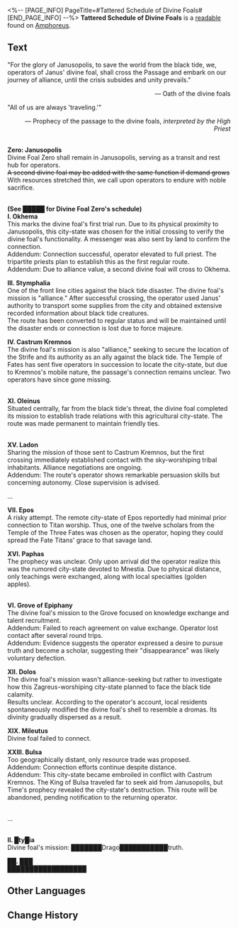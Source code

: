 <%-- [PAGE_INFO]
PageTitle=#Tattered Schedule of Divine Foals#
[END_PAGE_INFO] --%>
{{Readable Infobox
|id           = 497
|partIds      = 190810
|title        = 
|image        = Item Tattered Schedule of Divine Foals.png
|world        = Amphoreus
|parts        = 1
|author       = <!--to be added-->
|description  = A registry documenting the destinations and missions of each of Janus' Steeds, now worn and tattered from frequent consultation.
|part1        = Tattered Schedule of Divine Foals
|source1      = {{cx|Source missing}}
|characters   = 
|factions     = 
}}
'''Tattered Schedule of Divine Foals''' is a [[readable]] found on [[Amphoreus]].
<!--
==Location==
{{Map Embed|<map name>|<marker id>}}
-->
==Text==
"For the glory of Janusopolis, to save the world from the black tide, we, operators of Janus' divine foal, shall cross the Passage and embark on our journey of alliance, until the crisis subsides and unity prevails."<br /><div align="right">&mdash; Oath of the divine foals</div>

"All of us are always 'traveling.'"<br /><div align="right">&mdash; Prophecy of the passage to the divine foals, ''interpreted by the High Priest''</div>

'''{{Size|28|Hub}}'''<br />'''Zero: Janusopolis'''<br />Divine Foal Zero shall remain in Janusopolis, serving as a transit and rest hub for operators.<br /><s>A second divine foal may be added with the same function if demand grows</s><br />With resources stretched thin, we call upon operators to endure with noble sacrifice.

'''{{Size|28|Regular Routes}}'''<br />'''(See █████ for Divine Foal Zero's schedule)'''<br />'''I. Okhema'''<br />This marks the divine foal's first trial run. Due to its physical proximity to Janusopolis, this city-state was chosen for the initial crossing to verify the divine foal's functionality. A messenger was also sent by land to confirm the connection.<br />Addendum: Connection successful, operator elevated to full priest. The tripartite priests plan to establish this as the first regular route.<br />Addendum: Due to alliance value, a second divine foal will cross to Okhema.

'''III. Stymphalia'''<br />One of the front line cities against the black tide disaster. The divine foal's mission is "alliance." After successful crossing, the operator used Janus' authority to transport some supplies from the city and obtained extensive recorded information about black tide creatures.<br />The route has been converted to regular status and will be maintained until the disaster ends or connection is lost due to force majeure.

'''IV. Castrum Kremnos'''<br />The divine foal's mission is also "alliance," seeking to secure the location of the Strife and its authority as an ally against the black tide. The Temple of Fates has sent five operators in succession to locate the city-state, but due to Kremnos's mobile nature, the passage's connection remains unclear. Two operators have since gone missing.

<br />'''XI. Oleinus'''<br />Situated centrally, far from the black tide's threat, the divine foal completed its mission to establish trade relations with this agricultural city-state. The route was made permanent to maintain friendly ties.

<br />'''XV. Ladon'''<br />Sharing the mission of those sent to Castrum Kremnos, but the first crossing immediately established contact with the sky-worshiping tribal inhabitants. Alliance negotiations are ongoing.<br />Addendum: The route's operator shows remarkable persuasion skills but concerning autonomy. Close supervision is advised.

'''{{Size|28|Experimental Routes}}'''

...

'''VII. Epos'''<br />A risky attempt. The remote city-state of Epos reportedly had minimal prior connection to Titan worship. Thus, one of the twelve scholars from the Temple of the Three Fates was chosen as the operator, hoping they could spread the Fate Titans' grace to that savage land.

'''XVI. Paphas'''<br />The prophecy was unclear. Only upon arrival did the operator realize this was the rumored city-state devoted to Mnestia. Due to physical distance, only teachings were exchanged, along with local specialties (golden apples).

'''{{Size|28|Abandoned Route Records}}'''<br />'''VI. Grove of Epiphany'''<br />The divine foal's mission to the Grove focused on knowledge exchange and talent recruitment.<br />Addendum: Failed to reach agreement on value exchange. Operator lost contact after several round trips.<br />Addendum: Evidence suggests the operator expressed a desire to pursue truth and become a scholar, suggesting their "disappearance" was likely voluntary defection.

'''XII. Dolos'''<br />The divine foal's mission wasn't alliance-seeking but rather to investigate how this Zagreus-worshiping city-state planned to face the black tide calamity.<br />Results unclear. According to the operator's account, local residents spontaneously modified the divine foal's shell to resemble a dromas. Its divinity gradually dispersed as a result.

'''XIX. Mileutus'''<br />Divine foal failed to connect.

'''XXIII. Bulsa'''<br />Too geographically distant, only resource trade was proposed.<br />Addendum: Connection efforts continue despite distance.<br />Addendum: This city-state became embroiled in conflict with Castrum Kremnos. The King of Bulsa traveled far to seek aid from Janusopolis, but Time's prophecy revealed the city-state's destruction. This route will be abandoned, pending notification to the returning operator.

<br />...

'''{{Size|28|███ Route}}'''<br />'''II. █ty█ia'''<br />Divine foal's mission: ███████Drago███████████truth.

'''██. ███'''<br />██████████████████

<!--
==Trivia==
* 
-->
==Other Languages==
{{Other Languages
|en   = Tattered Schedule of Divine Foals
|zhs  = 残破的神驹线路表
|zht  = 殘破的神駒線路表
|ja   = 破れた神馬のルート記録
|ko   = 너덜너덜한 신마 노선표
|es   = Lista de rutas de potros divinos deteriorada
|fr   = Calendrier des destriers divins en lambeaux
|ru   = Потрёпанное издание о маршрутах священных коней
|th   = ตารางเส้นทางอาชาเทพที่เสียหาย
|vi   = Danh Sách Lộ Trình Ngựa Thần Đã Hỏng
|de   = Zerfledderte Routenliste der göttlichen Fohlen
|id   = Daftar Rute Kuda Ilahi yang Rusak
|pt   = Cronograma Esfarrapado de Potros Divinos
}}

==Change History==
{{Change History|3.1}}